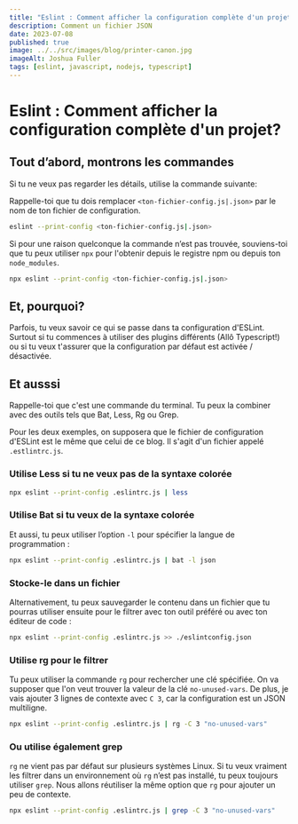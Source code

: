 ```yaml
---
title: "Eslint : Comment afficher la configuration complète d'un projet?"
description: Comment un fichier JSON
date: 2023-07-08
published: true
image: ../../src/images/blog/printer-canon.jpg
imageAlt: Joshua Fuller
tags: [eslint, javascript, nodejs, typescript]
---
```


# Eslint : Comment afficher la configuration complète d'un projet?

## Tout d’abord, montrons les commandes

Si tu ne veux pas regarder les détails, utilise la commande suivante:

Rappelle-toi que tu dois remplacer `<ton-fichier-config.js|.json>` par le nom de ton fichier de configuration.

```bash
eslint --print-config <ton-fichier-config.js|.json>
```

Si pour une raison quelconque la commande n’est pas trouvée, souviens-toi que tu peux utiliser `npx` pour l'obtenir depuis le registre npm ou depuis ton `node_modules`.

```bash
npx eslint --print-config <ton-fichier-config.js|.json>
```

## Et, pourquoi?

Parfois, tu veux savoir ce qui se passe dans ta configuration d'ESLint. Surtout si tu commences à utiliser des plugins différents (Allô Typescript!) ou si tu veux t'assurer que la configuration par défaut est activée / désactivée.

## Et ausssi

Rappelle-toi que c'est une commande du terminal. Tu peux la combiner avec des outils tels que Bat, Less, Rg ou Grep.

Pour les deux exemples, on supposera que le fichier de configuration d'ESLint est le même que celui de ce blog. Il s'agit d'un fichier appelé `.estlintrc.js`.

### Utilise Less si tu ne veux pas de la syntaxe colorée

```bash
npx eslint --print-config .eslintrc.js | less
```

### Utilise Bat si tu veux de la syntaxe colorée

Et aussi, tu peux utiliser l’option `-l` pour spécifier la langue de programmation :

```bash
npx eslint --print-config .eslintrc.js | bat -l json
```

### Stocke-le dans un fichier

Alternativement, tu peux sauvegarder le contenu dans un fichier que tu pourras utiliser ensuite pour le filtrer avec ton outil préféré ou avec ton éditeur de code :

```bash
npx eslint --print-config .eslintrc.js >> ./eslintconfig.json
```

### Utilise rg pour le filtrer

Tu peux utiliser la commande `rg` pour rechercher une clé spécifiée. On va supposer que l'on veut trouver la valeur de la clé `no-unused-vars`. De plus, je vais ajouter 3 lignes de contexte avec `C 3`, car la configuration est un JSON multiligne.

```bash
npx eslint --print-config .eslintrc.js | rg -C 3 "no-unused-vars"
```

### Ou utilise également grep

`rg` ne vient pas par défaut sur plusieurs systèmes Linux. Si tu veux vraiment les filtrer dans un environnement où `rg` n’est pas installé, tu peux toujours utiliser `grep`. Nous allons réutiliser la même option que `rg` pour ajouter un peu de contexte.

```bash
npx eslint --print-config .eslintrc.js | grep -C 3 "no-unused-vars"
```
